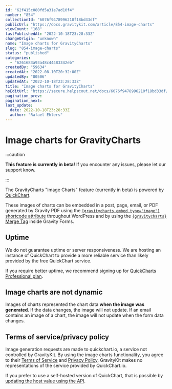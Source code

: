 ```yaml
---
id: "62f415c080fd5a31e7ad10f4"
number: "854"
collectionId: "6076f9478996210f18bd33df"
publicUrl: "https://docs.gravitykit.com/article/854-image-charts"
viewCount: "168"
lastPublishedAt: "2022-10-18T23:28:33Z"
changeOrigin: "unknown"
name: "Image charts for GravityCharts"
slug: "854-image-charts"
status: "published"
categories: 
  - "6261683a93a48c44483342eb"
createdBy: "59634"
createdAt: "2022-08-10T20:32:00Z"
updatedBy: "80506"
updatedAt: "2022-10-18T23:28:33Z"
title: "Image charts for GravityCharts"
hsEditUrl: "https://secure.helpscout.net/docs/6076f9478996210f18bd33df/article/62f415c080fd5a31e7ad10f4"
pagination_prev: 
pagination_next: 
last_update:
  date: 2022-10-18T23:28:33Z
  author: "Rafael Ehlers"
---
```


# Image charts for GravityCharts


:::caution

**This feature is currently in beta!** If you encounter any issues, please let our support know.

:::



The GravityCharts "Image Charts" feature (currently in beta) is powered by [QuickChart](https://quickchart.io).

These images of charts can be embedded in a post, page, email, or PDF generated by Gravity PDF using the [`[gravitycharts embed_type="image"]` shortcode attribute](https://docs.gravitykit.com/article/850-gravitycharts-shortcode) throughout WordPress and by using the [`{gravitycharts}` Merge Tag](https://docs.gravitykit.com/article/857-gravitycharts-merge-tag) inside Gravity Forms.

## Uptime

We do not guarantee uptime or server responsiveness. We are hosting an instance of QuickChart to provide a more reliable service than likely provided by the free QuickChart service.

If you require better uptime, we recommend signing up for [QuickCharts Professional plan](https://quickchart.io/pricing/).

## Image charts are not dynamic

Images of charts represented the chart data **when the image was generated**. If the data changes, the image will not update. If an email contains an image of a chart, the image will not update when the form data changes.

## Terms of service/privacy policy

Image generation requests are made to quickchart.io, a service not controlled by GravityKit. By using the image charts functionality, you agree to their [Terms of Service](https://quickchart.io/terms-of-service) and [Privacy Policy](https://quickchart.io/privacy-policy). GravityKit makes no representations of the service provided by QuickChart.io.

If you prefer to use a self-hosted version of QuickChart, that is possible by [updating the host value using the API](https://docs.gravitykit.com/article/855-customizing-image-charts).